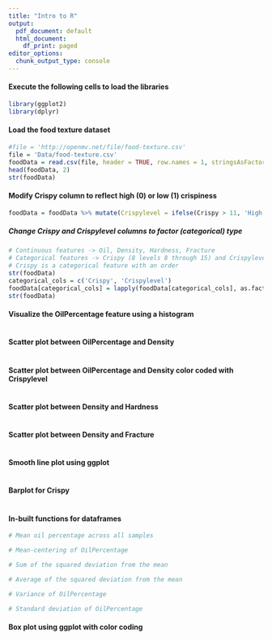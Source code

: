 ```yaml
---
title: "Intro to R"
output:
  pdf_document: default
  html_document:
    df_print: paged
editor_options:
  chunk_output_type: console
---
```


#### Execute the following cells to load the libraries
```r
library(ggplot2)
library(dplyr)
```

#### Load the food texture dataset
```r
#file = 'http://openmv.net/file/food-texture.csv'
file = 'Data/food-texture.csv'
foodData = read.csv(file, header = TRUE, row.names = 1, stringsAsFactors = FALSE)
head(foodData, 2)
str(foodData)
```

#### Modify Crispy column to reflect high (0) or low (1) crispiness
```r
foodData = foodData %>% mutate(Crispylevel = ifelse(Crispy > 11, 'High', 'Low'))
```

##### Change Crispy and Crispylevel columns to factor (categorical) type
```r
# Continuous features -> Oil, Density, Hardness, Fracture
# Categorical features -> Crispy (8 levels 8 through 15) and Crispylevel (2 levels 0 and 1)
# Crispy is a categorical feature with an order
str(foodData)
categorical_cols = c('Crispy', 'Crispylevel')
foodData[categorical_cols] = lapply(foodData[categorical_cols], as.factor)
str(foodData)
```

#### Visualize the OilPercentage feature using a histogram
```r
```

#### Scatter plot between OilPercentage and Density
```r
```

#### Scatter plot between OilPercentage and Density color coded with Crispylevel
```r
```

#### Scatter plot between Density and Hardness
```r
```

#### Scatter plot between Density and Fracture
```r
```

#### Smooth line plot using ggplot
```r

```

#### Barplot for Crispy
```r

```

#### In-built functions for dataframes
```r
# Mean oil percentage across all samples

# Mean-centering of OilPercentage

# Sum of the squared deviation from the mean

# Average of the squared deviation from the mean

# Variance of OilPercentage

# Standard deviation of OilPercentage
```


#### Box plot using ggplot with color coding
```r

```

















